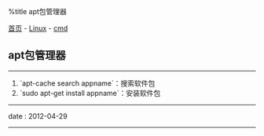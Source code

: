 %title apt包管理器

[[../../../index|首页]] - [[../index|Linux]] - [[index|cmd]]
==apt包管理器==
----
# `apt-cache search appname`：搜索软件包
# `sudo apt-get install appname`：安装软件包
----
<red>date</red> : 2012-04-29
----

